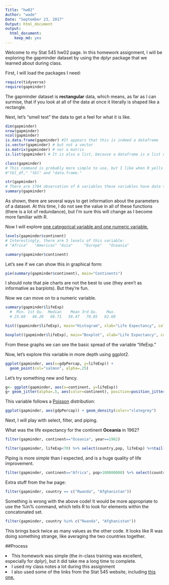 ```yaml
---
Title: "hw02"
Author: "wade"
Date: "September 23, 2017"
Output: html_document
output: 
  html_document: 
    keep_md: yes
---
```


Welcome to my Stat 545 hw02 page. In this homework assignment, I will be exploring the gapminder dataset by using the dplyr package that we learned about during class.

First, I will load the packages I need:
```r
require(tidyverse)
require(gapminder)
```

The gapminder dataset is <b>rectangular</b> data, which means, as far as I can surmise, that if you look at all of the data at once it literally is shaped like a rectangle.

Next, let's "smell test" the data to get a feel for what it is like.

```r
dim(gapminder)
nrow(gapminder)
ncol(gapminder)
is.data.frame(gapminder) #It appears that this is indeed a dataframe
is.vector(gapminder) # but not a vector
is.matrix(gapminder) # nor a matrix
is.list(gapminder) # It is also a list, because a dataframe is a list of lists

class(gapminder) 
# This command is probably more simple to use, but I like when R yells TRUE or FALSE at me. According to this function, the dataset consists of these classes:
#"tbl_df," "tbl" and "data.frame."

str(gapminder) 
# There are 1704 observation of 6 variables these variables have data types: 2 are factors, 2 are integers, and 2 are numeric.
summary(gapminder)
```
As shown, there are several ways to get information about the parameters of a dataset.
At this time, I do not see the value in all of these functions (there is a lot of redundance),
but I'm sure this will change as I become more familiar with R.

Now I will explore <u> one categorical variable and one numeric variable.</u>

```r
levels(gapminder$continent)
# Interestingly, there are 5 levels of this variable:
# "Africa"   "Americas" "Asia"     "Europe"   "Oceania"

summary(gapminder$continent)
```

Let's see if we can show this in graphical form:
```r
pie(summary(gapminder$continent), main="Continents")
```

I should note that pie charts are not the best to use (they aren't as informative as barplots). But they're fun.

Now we can move on to a numeric variable.

```r
summary(gapminder$lifeExp)
  #  Min. 1st Qu.  Median    Mean 3rd Qu.    Max. 
  # 23.60   48.20   60.71   59.47   70.85   82.60 

```

```r
hist((gapminder$lifeExp), main="Histogram", xlab="Life Expectancy", col="aquamarine3")
```

```r
boxplot((gapminder$lifeExp), main="Boxplot", xlab="Life Expectancy", col = "blueviolet")
```

From these graphs we can see the basic spread of the variable "lifeExp."

Now, let's explore this variable in more depth using ggplot2.
```r
ggplot(gapminder, aes(x=gdpPercap, y=lifeExp)) +
  geom_point(col="salmon", alpha=.25)
```

Let's try something new and fancy.
```r
g<- ggplot(gapminder, aes(x=continent, y=lifeExp))
g+ geom_jitter(alpha=.5, aes(color=continent), position=position_jitter(width=.2))
```

This variable follows a <u>Poisson</u> distribution:
```r
ggplot(gapminder, aes(gdpPercap)) + geom_density(color="slategrey")
```

Next, I will play with select, filter, and piping.

What was the life expectancy for the continent <b>Oceania</b> in 1962?

```r
filter(gapminder, continent=="Oceania", year==1962)
```

```r
filter(gapminder, lifeExp<70) %>% select(country,pop, lifeExp) %>%tail(10)
```

Piping is more simple than I expected, and is a huge quality of life improvement.

```r
filter(gapminder, continent=="Africa", pop>100000000) %>% select(country, pop, year) %>% head(3)
```

Extra stuff from the hw page:
```r
filter(gapminder, country == c("Rwanda", "Afghanistan"))
```

Something is wrong with the above code! It would be more appropriate to use the %in% command, which tells R to look for elements within the concatonated set.

```r
filter(gapminder, country %in% c("Rwanda", "Afghanistan"))
```

This brings back twice as many values as the other code. It looks like R was doing something strange, like averaging the two countries together.

##Process

<li>This homework was simple (the in-class training was excellent, especially for dplyr), but it did take me a long time to complete.</li>
<li> I used my class notes a lot during this assignment </li>
<li> I also used some of the links from the Stat 545 website, including <a href="http://zevross.com/blog/2014/08/04/beautiful-plotting-in-r-a-ggplot2-cheatsheet-3/">this one.</a> </li>




